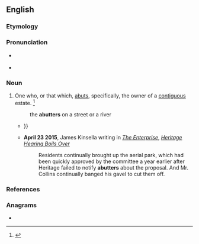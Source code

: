 ==English==

===Etymology===
{{suffix|abut|er|id2=agent noun|lang=en}}

===Pronunciation===
* {{a|US}} {{IPA|/əˈbʌ.tɚ/|lang=en}}
* {{rhymes|ʌtə(ɹ)|lang=en}}

===Noun===
{{en-noun}}

# One who, or that which, [[abut]]s, specifically, the owner of a [[contiguous]] estate. {{defdate|First attested in the late 17<sup>th</sup> century.}}<ref name=SOED>{{R:SOED5|page=11}}</ref>
#:the '''abutters''' on a street or a river
#* {{quote-book|year=1886|author=American Society of Mechanical Engineers|title=ASME transactions|volume=7|passage=But said corporation shall not acquire title to any land, nor enter upon any street, until all damages to the owners of land and '''abutters''' on any part of a street occupied, or to be occupied, by its structure have been paid or secured{{...}}}}
#* '''April 23 2015''', James Kinsella writing in ''[[w:The Enterprise (Brockton)|The Enterprise]]'', ''[http://www.capenews.net/sandwich/news/heritage-hearing-boils-over/article_a32dc1e8-ea2c-11e4-ab72-534842566bef.html Heritage Hearing Boils Over]''
#*:Residents continually brought up the aerial park, which had been quickly approved by the committee a year earlier after Heritage failed to notify '''abutters''' about the proposal. And Mr. Collins continually banged his gavel to cut them off.

===References===
<references/>

===Anagrams===
* {{l|en|batture}}